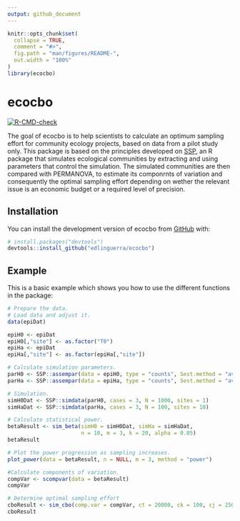 ```yaml
---
output: github_document
---
```


<!-- README.md is generated from README.Rmd. Please edit that file -->

```r
knitr::opts_chunk$set(
  collapse = TRUE,
  comment = "#>",
  fig.path = "man/figures/README-",
  out.width = "100%"
)
library(ecocbo)
```

# ecocbo

<!-- badges: start -->
 [![R-CMD-check](https://github.com/arturoSP/ecocbo/actions/workflows/R-CMD-check.yaml/badge.svg)](https://github.com/arturoSP/ecocbo/actions/workflows/R-CMD-check.yaml)
<!-- badges: end -->

The goal of ecocbo is to help scientists to calculate an optimum sampling effort for community ecology projects, based on data from a pilot study only. This package is based on the principles developed on [SSP](https://github.com/edlinguerra/SSP), an R package that simulates ecological communities by extracting and using parameters that control the simulation. The simulated communities are then compared with PERMANOVA, to estimate its componrnts of variation and consequently the optimal sampling effort depending on wether the relevant issue is an economic budget or a required level of precision. 

## Installation

You can install the development version of ecocbo from [GitHub](https://github.com/) with:

``` r
# install.packages("devtools")
devtools::install_github("edlinguerra/ecocbo")
```

## Example

This is a basic example which shows you how to use the different functions in the package:

```r
# Prepare the data.
# Load data and adjust it.
data(epiDat)

epiH0 <- epiDat
epiH0[,"site"] <- as.factor("T0")
epiHa <- epiDat
epiHa[,"site"] <- as.factor(epiHa[,"site"])

# Calculate simulation parameters.
parH0 <- SSP::assempar(data = epiH0, type = "counts", Sest.method = "average")
parHa <- SSP::assempar(data = epiHa, type = "counts", Sest.method = "average")

# Simulation.
simH0Dat <- SSP::simdata(parH0, cases = 3, N = 1000, sites = 1)
simHaDat <- SSP::simdata(parHa, cases = 3, N = 100, sites = 10)

```


```r
# Calculate statistical power.
betaResult <- sim_beta(simH0 = simH0Dat, simHa = simHaDat, 
                       n = 10, m = 3, k = 20, alpha = 0.05)
betaResult

```


```r
# Plot the power progression as sampling increases.
plot_power(data = betaResult, n = NULL, m = 3, method = "power")

```


```r
#Calculate components of variation.
compVar <- scompvar(data = betaResult)
compVar

```


```r
# Determine optimal sampling effort
cboResult <- sim_cbo(comp.var = compVar, ct = 20000, ck = 100, cj = 2500)
cboResult

```
